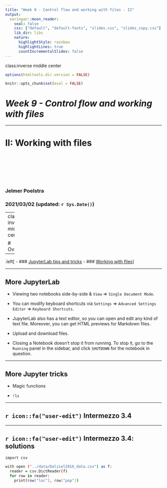 ```yaml
---
title: "Week 9 - Control flow and working with files - II"
output:
  xaringan::moon_reader:
    seal: false
    css: ["default", "default-fonts", "slides.css", "slides_copy.css"]
    lib_dir: libs
    nature:
      highlightStyle: rainbow
      highlightLines: true
      countIncrementalSlides: false
---
```

class:inverse middle center

```r
options(htmltools.dir.version = FALSE)

knitr::opts_chunk$set(eval = FALSE)
```

# *Week 9 - Control flow and working with files*

----

# II: Working with files

<br> <br> <br> <br> <br>

### Jelmer Poelstra
### 2021/03/02 (updated: `r Sys.Date()`)

---
class: inverse middle center

# Overview

----

.left[
- ### [JupyterLab tips and tricks](#juplab)
- ### [Working with files](#files)
]

---

## More JupyterLab

- Viewing two notebooks side-by-side & `View` => `Single Document Mode`.

- You can modify keyboard shortcuts via `Settings` => `Advanced Settings Editor`
  => `Keyboard Shortcuts`.

- JupyterLab also has a text editor, so you can open and edit any kind of text
  file. Moreover, you can get HTML previews for Markdown files.

- Upload and download files.

- Closing a Notebook doesn't stop it from running.
  To stop it, go to the `Running` panel in the sidebar, and click `SHUTDOWN`
  for the notebook in question.

---

## More Jupyter tricks

- Magic functions

- `!ls`


---

## `r icon::fa("user-edit")` Intermezzo 3.4

---

## `r icon::fa("user-edit")` Intermezzo 3.4: solutions

```sh
import csv

with open ("../data/Dalziel2016_data.csv") as f:
  reader = csv.DictReader(f)
  for row in reader:
    print(row["loc"], row["pop"])
```
